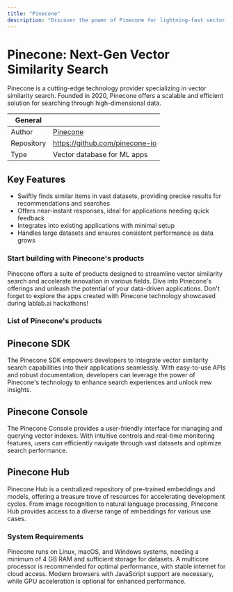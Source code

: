 ```yaml
---
title: "Pinecone"
description: "Discover the power of Pinecone for lightning-fast vector similarity search."
---
```


# Pinecone: Next-Gen Vector Similarity Search

Pinecone is a cutting-edge technology provider specializing in vector similarity search. Founded in 2020, Pinecone offers a scalable and efficient solution for searching through high-dimensional data.

| General  |  |
| --- | --- |
| Author | [Pinecone](https://www.pinecone.io/)  |
| Repository | https://github.com/pinecone-io |
| Type |  Vector database for ML apps |

## Key Features

- Swiftly finds similar items in vast datasets, providing precise results for recommendations and searches
- Offers near-instant responses, ideal for applications needing quick feedback
- Integrates into existing applications with minimal setup
- Handles large datasets and ensures consistent performance as data grows

### Start building with Pinecone's products

Pinecone offers a suite of products designed to streamline vector similarity search and accelerate innovation in various fields. Dive into Pinecone's offerings and unleash the potential of your data-driven applications. Don't forget to explore the apps created with Pinecone technology showcased during lablab.ai hackathons!

### List of Pinecone's products

## Pinecone SDK

The Pinecone SDK empowers developers to integrate vector similarity search capabilities into their applications seamlessly. With easy-to-use APIs and robust documentation, developers can leverage the power of Pinecone's technology to enhance search experiences and unlock new insights. 

## Pinecone Console

The Pinecone Console provides a user-friendly interface for managing and querying vector indexes. With intuitive controls and real-time monitoring features, users can efficiently navigate through vast datasets and optimize search performance. 

## Pinecone Hub

Pinecone Hub is a centralized repository of pre-trained embeddings and models, offering a treasure trove of resources for accelerating development cycles. From image recognition to natural language processing, Pinecone Hub provides access to a diverse range of embeddings for various use cases. 

### System Requirements

Pinecone runs on Linux, macOS, and Windows systems, needing a minimum of 4 GB RAM and sufficient storage for datasets. A multicore processor is recommended for optimal performance, with stable internet for cloud access. Modern browsers with JavaScript support are necessary, while GPU acceleration is optional for enhanced performance.
